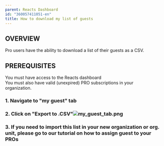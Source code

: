```yaml
---
parent: Reacts Dashboard
id: "360057411051-en"
title: How to download my list of guests
---
```

OVERVIEW
--------

Pro users have the ability to download a list of their guests as a CSV.

PREREQUISITES
-------------

You must have access to the Reacts dashboard  
You must also have valid (unexpired) PRO subscriptions in your organization.

### 1\. Navigate to "my guest" tab

### 2\. Click on "Export to .CSV"![my_guest_tab.png](@assets/attachments/my_guest_tab.png)

### 3\. If you need to import this list in your new organization or org. unit, please go to our tutorial on how to assign guest to your PROs



